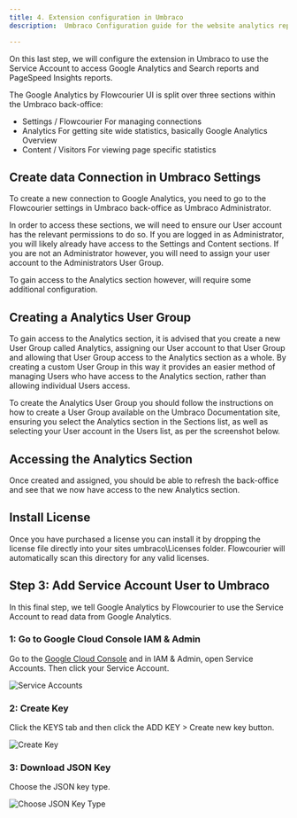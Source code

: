 ```yaml
---
title: 4. Extension configuration in Umbraco
description:  Umbraco Configuration guide for the website analytics reporting extension

---
```


On this last step, we will configure the extension in Umbraco to use the Service Account to access Google Analytics and Search reports and PageSpeed Insights reports.

The Google Analytics by Flowcourier UI is split over three sections within the Umbraco back-office:

* Settings / Flowcourier For managing connections
* Analytics For getting site wide statistics, basically Google Analytics Overview
* Content / Visitors For viewing page specific statistics


## Create data Connection in Umbraco Settings

To create a new connection to Google Analytics, you need to go to the Flowcourier settings in Umbraco back-office as Umbraco Administrator.



In order to access these sections, we will need to ensure our User account has the relevant permissions to do so. If you are logged in as Administrator, you will likely already have access to the Settings and Content sections. If you are not an Administrator however, you will need to assign your user account to the Administrators User Group.

To gain access to the Analytics section however, will require some additional configuration.

## Creating a Analytics User Group
To gain access to the Analytics section, it is advised that you create a new User Group called Analytics, assigning our User account to that User Group and allowing that User Group access to the Analytics section as a whole. By creating a custom User Group in this way it provides an easier method of managing Users who have access to the Analytics section, rather than allowing individual Users access.

To create the Analytics User Group you should follow the instructions on how to create a User Group available on the Umbraco Documentation site, ensuring you select the Analytics section in the Sections list, as well as selecting your User account in the Users list, as per the screenshot below.

## Accessing the Analytics Section
Once created and assigned, you should be able to refresh the back-office and see that we now have access to the new Analytics section.


## Install License

Once you have purchased a license you can install it by dropping the license file directly into your sites umbraco\Licenses folder. Flowcourier will automatically scan this directory for any valid licenses.





## Step 3: Add Service Account User to Umbraco

In this final step, we tell Google Analytics by Flowcourier to use the Service Account to read data from Google Analytics.

### 1:  Go to Google Cloud Console IAM & Admin 
Go to the [Google Cloud Console](https://console.cloud.google.com/iam-admin/serviceaccounts?project=flowcourieranalytics) and in IAM & Admin, open Service Accounts. Then click your Service Account.

![Service Accounts](../../../assets/google/31-service-accounts.png)

### 2: Create Key
Click the KEYS tab and then click the ADD KEY > Create new key button.

![Create Key](../../../assets/google/32-createkey.png)

### 3: Download JSON Key
Choose the JSON key type.

![Choose JSON Key Type](../../../assets/google/33-step-3-choose-json-key-type.png)
